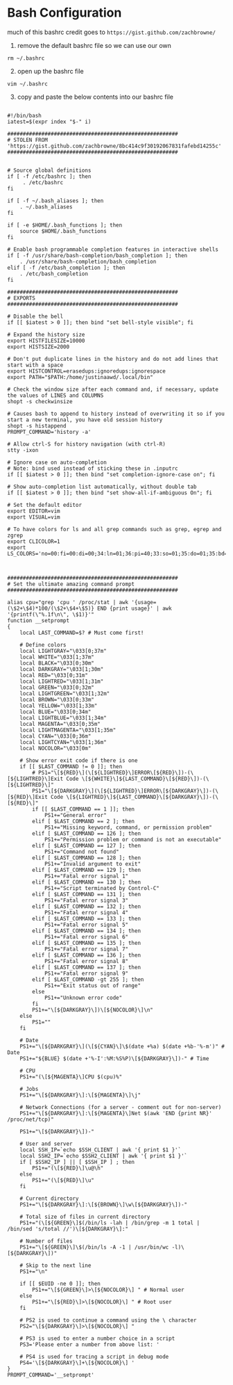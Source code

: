
# Bash Configuration 

<Callout emoji="⚠️"> much of this bashrc credit goes to `https://gist.github.com/zachbrowne/` 
 </Callout>

1. remove the default bashrc file so we can use our own

`rm ~/.bashrc`

2. open up the bashrc file 

`vim ~/.bashrc`

3. copy and paste the below contents into our bashrc file

```shell

#!/bin/bash
iatest=$(expr index "$-" i)

#######################################################
# STOLEN FROM 'https://gist.github.com/zachbrowne/8bc414c9f30192067831fafebd14255c' 
#######################################################


# Source global definitions
if [ -f /etc/bashrc ]; then
	 . /etc/bashrc
fi

if [ -f ~/.bash_aliases ]; then
    . ~/.bash_aliases
fi

if [ -e $HOME/.bash_functions ]; then
    source $HOME/.bash_functions
fi

# Enable bash programmable completion features in interactive shells
if [ -f /usr/share/bash-completion/bash_completion ]; then
	. /usr/share/bash-completion/bash_completion
elif [ -f /etc/bash_completion ]; then
	. /etc/bash_completion
fi

#######################################################
# EXPORTS
#######################################################

# Disable the bell
if [[ $iatest > 0 ]]; then bind "set bell-style visible"; fi

# Expand the history size
export HISTFILESIZE=10000
export HISTSIZE=2000

# Don't put duplicate lines in the history and do not add lines that start with a space
export HISTCONTROL=erasedups:ignoredups:ignorespace
export PATH="$PATH:/home/justinaawd/.local/bin"

# Check the window size after each command and, if necessary, update the values of LINES and COLUMNS
shopt -s checkwinsize

# Causes bash to append to history instead of overwriting it so if you start a new terminal, you have old session history
shopt -s histappend
PROMPT_COMMAND='history -a'

# Allow ctrl-S for history navigation (with ctrl-R)
stty -ixon

# Ignore case on auto-completion
# Note: bind used instead of sticking these in .inputrc
if [[ $iatest > 0 ]]; then bind "set completion-ignore-case on"; fi

# Show auto-completion list automatically, without double tab
if [[ $iatest > 0 ]]; then bind "set show-all-if-ambiguous On"; fi

# Set the default editor
export EDITOR=vim
export VISUAL=vim

# To have colors for ls and all grep commands such as grep, egrep and zgrep
export CLICOLOR=1
export LS_COLORS='no=00:fi=00:di=00;34:ln=01;36:pi=40;33:so=01;35:do=01;35:bd=40;33;01:cd=40;33;01:or=40;31;01:ex=01;32:*.tar=01;31:*.tgz=01;31:*.arj=01;31:*.taz=01;31:*.lzh=01;31:*.zip=01;31:*.z=01;31:*.Z=01;31:*.gz=01;31:*.bz2=01;31:*.deb=01;31:*.rpm=01;31:*.jar=01;31:*.jpg=01;35:*.jpeg=01;35:*.gif=01;35:*.bmp=01;35:*.pbm=01;35:*.pgm=01;35:*.ppm=01;35:*.tga=01;35:*.xbm=01;35:*.xpm=01;35:*.tif=01;35:*.tiff=01;35:*.png=01;35:*.mov=01;35:*.mpg=01;35:*.mpeg=01;35:*.avi=01;35:*.fli=01;35:*.gl=01;35:*.dl=01;35:*.xcf=01;35:*.xwd=01;35:*.ogg=01;35:*.mp3=01;35:*.wav=01;35:*.xml=00;31:'



#######################################################
# Set the ultimate amazing command prompt
#######################################################

alias cpu="grep 'cpu ' /proc/stat | awk '{usage=(\$2+\$4)*100/(\$2+\$4+\$5)} END {print usage}' | awk '{printf(\"%.1f\n\", \$1)}'"
function __setprompt
{
	local LAST_COMMAND=$? # Must come first!

	# Define colors
	local LIGHTGRAY="\033[0;37m"
	local WHITE="\033[1;37m"
	local BLACK="\033[0;30m"
	local DARKGRAY="\033[1;30m"
	local RED="\033[0;31m"
	local LIGHTRED="\033[1;31m"
	local GREEN="\033[0;32m"
	local LIGHTGREEN="\033[1;32m"
	local BROWN="\033[0;33m"
	local YELLOW="\033[1;33m"
	local BLUE="\033[0;34m"
	local LIGHTBLUE="\033[1;34m"
	local MAGENTA="\033[0;35m"
	local LIGHTMAGENTA="\033[1;35m"
	local CYAN="\033[0;36m"
	local LIGHTCYAN="\033[1;36m"
	local NOCOLOR="\033[0m"

	# Show error exit code if there is one
	if [[ $LAST_COMMAND != 0 ]]; then
		# PS1="\[${RED}\](\[${LIGHTRED}\]ERROR\[${RED}\])-(\[${LIGHTRED}\]Exit Code \[${WHITE}\]${LAST_COMMAND}\[${RED}\])-(\[${LIGHTRED}\]"
		PS1="\[${DARKGRAY}\](\[${LIGHTRED}\]ERROR\[${DARKGRAY}\])-(\[${RED}\]Exit Code \[${LIGHTRED}\]${LAST_COMMAND}\[${DARKGRAY}\])-(\[${RED}\]"
		if [[ $LAST_COMMAND == 1 ]]; then
			PS1+="General error"
		elif [ $LAST_COMMAND == 2 ]; then
			PS1+="Missing keyword, command, or permission problem"
		elif [ $LAST_COMMAND == 126 ]; then
			PS1+="Permission problem or command is not an executable"
		elif [ $LAST_COMMAND == 127 ]; then
			PS1+="Command not found"
		elif [ $LAST_COMMAND == 128 ]; then
			PS1+="Invalid argument to exit"
		elif [ $LAST_COMMAND == 129 ]; then
			PS1+="Fatal error signal 1"
		elif [ $LAST_COMMAND == 130 ]; then
			PS1+="Script terminated by Control-C"
		elif [ $LAST_COMMAND == 131 ]; then
			PS1+="Fatal error signal 3"
		elif [ $LAST_COMMAND == 132 ]; then
			PS1+="Fatal error signal 4"
		elif [ $LAST_COMMAND == 133 ]; then
			PS1+="Fatal error signal 5"
		elif [ $LAST_COMMAND == 134 ]; then
			PS1+="Fatal error signal 6"
		elif [ $LAST_COMMAND == 135 ]; then
			PS1+="Fatal error signal 7"
		elif [ $LAST_COMMAND == 136 ]; then
			PS1+="Fatal error signal 8"
		elif [ $LAST_COMMAND == 137 ]; then
			PS1+="Fatal error signal 9"
		elif [ $LAST_COMMAND -gt 255 ]; then
			PS1+="Exit status out of range"
		else
			PS1+="Unknown error code"
		fi
		PS1+="\[${DARKGRAY}\])\[${NOCOLOR}\]\n"
	else
		PS1=""
	fi

	# Date
	PS1+="\[${DARKGRAY}\](\[${CYAN}\]\$(date +%a) $(date +%b-'%-m')" # Date
	PS1+="${BLUE} $(date +'%-I':%M:%S%P)\[${DARKGRAY}\])-" # Time

	# CPU
	PS1+="(\[${MAGENTA}\]CPU $(cpu)%"

	# Jobs
	PS1+="\[${DARKGRAY}\]:\[${MAGENTA}\]\j"

	# Network Connections (for a server - comment out for non-server)
	PS1+="\[${DARKGRAY}\]:\[${MAGENTA}\]Net $(awk 'END {print NR}' /proc/net/tcp)"

	PS1+="\[${DARKGRAY}\])-"

	# User and server
	local SSH_IP=`echo $SSH_CLIENT | awk '{ print $1 }'`
	local SSH2_IP=`echo $SSH2_CLIENT | awk '{ print $1 }'`
	if [ $SSH2_IP ] || [ $SSH_IP ] ; then
		PS1+="(\[${RED}\]\u@\h"
	else
		PS1+="(\[${RED}\]\u"
	fi

	# Current directory
	PS1+="\[${DARKGRAY}\]:\[${BROWN}\]\w\[${DARKGRAY}\])-"

	# Total size of files in current directory
	PS1+="(\[${GREEN}\]$(/bin/ls -lah | /bin/grep -m 1 total | /bin/sed 's/total //')\[${DARKGRAY}\]:"

	# Number of files
	PS1+="\[${GREEN}\]\$(/bin/ls -A -1 | /usr/bin/wc -l)\[${DARKGRAY}\])"

	# Skip to the next line
	PS1+="\n"

	if [[ $EUID -ne 0 ]]; then
		PS1+="\[${GREEN}\]>\[${NOCOLOR}\] " # Normal user
	else
		PS1+="\[${RED}\]>\[${NOCOLOR}\] " # Root user
	fi

	# PS2 is used to continue a command using the \ character
	PS2="\[${DARKGRAY}\]>\[${NOCOLOR}\] "

	# PS3 is used to enter a number choice in a script
	PS3='Please enter a number from above list: '

	# PS4 is used for tracing a script in debug mode
	PS4='\[${DARKGRAY}\]+\[${NOCOLOR}\] '
}
PROMPT_COMMAND='__setprompt'

```
